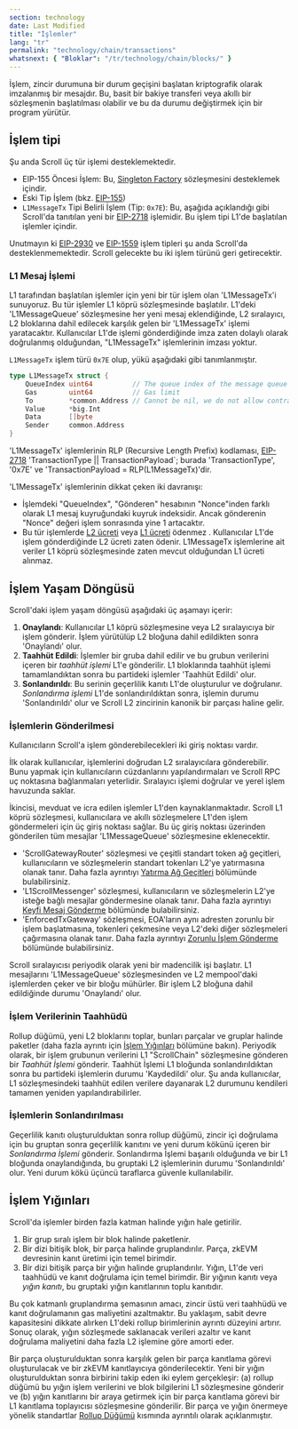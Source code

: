 ```yaml
---
section: technology
date: Last Modified
title: "İşlemler"
lang: "tr"
permalink: "technology/chain/transactions"
whatsnext: { "Bloklar": "/tr/technology/chain/blocks/" }
---
```



İşlem, zincir durumuna bir durum geçişini başlatan kriptografik olarak imzalanmış bir mesajdır. Bu, basit bir bakiye transferi veya akıllı bir sözleşmenin başlatılması olabilir ve bu da durumu değiştirmek için bir program yürütür.

## İşlem tipi

Şu anda Scroll üç tür işlemi desteklemektedir.

- EIP-155 Öncesi İşlem: Bu, [Singleton Factory](https://eips.ethereum.org/EIPS/eip-2470) sözleşmesini desteklemek içindir.
- Eski Tip İşlem (bkz. [EIP-155](https://eips.ethereum.org/EIPS/eip-155))
- `L1MessageTx` Tipi Belirli İşlem (Tip: `0x7E`): Bu, aşağıda açıklandığı gibi Scroll'da tanıtılan yeni bir [EIP-2718](https://eips.ethereum.org/EIPS/eip-2718) işlemidir. Bu işlem tipi L1'de başlatılan işlemler içindir.

Unutmayın ki [EIP-2930](https://eips.ethereum.org/EIPS/eip-2930) ve [EIP-1559](https://eips.ethereum.org/EIPS/eip-1559) işlem tipleri şu anda Scroll'da desteklenmemektedir. Scroll gelecekte bu iki işlem türünü geri getirecektir.

### L1 Mesaj İşlemi

L1 tarafından başlatılan işlemler için yeni bir tür işlem olan 'L1MessageTx'i sunuyoruz. Bu tür işlemler L1 köprü sözleşmesinde başlatılır. L1'deki 'L1MessageQueue' sözleşmesine her yeni mesaj eklendiğinde, L2 sıralayıcı, L2 bloklarına dahil edilecek karşılık gelen bir 'L1MessageTx' işlemi yaratacaktır. Kullanıcılar L1'de işlemi gönderdiğinde imza zaten dolaylı olarak doğrulanmış olduğundan, "L1MessageTx" işlemlerinin imzası yoktur.

`L1MessageTx` işlem türü `0x7E` olup, yükü aşağıdaki gibi tanımlanmıştır.

```go
type L1MessageTx struct {
	QueueIndex uint64          // The queue index of the message queue in L1 contract
	Gas        uint64          // Gas limit
	To         *common.Address // Cannot be nil, we do not allow contract creation from L1
	Value      *big.Int
	Data       []byte
	Sender     common.Address
}
```

'L1MessageTx' işlemlerinin RLP (Recursive Length Prefix) kodlaması, [EIP-2718](https://eips.ethereum.org/EIPS/eip-2718) 'TransactionType || TransactionPayload`; burada 'TransactionType', '0x7E' ve 'TransactionPayload = RLP(L1MessageTx)'dir.

'L1MessageTx' işlemlerinin dikkat çeken iki davranışı:

- İşlemdeki "QueueIndex", "Gönderen" hesabının "Nonce"inden farklı olarak L1 mesaj kuyruğundaki kuyruk indeksidir. Ancak gönderenin "Nonce" değeri işlem sonrasında yine 1 artacaktır.
- Bu tür işlemlerde [L2 ücreti](/tr/developers/transaction-fees-on-scroll#l2-fee) veya [L1 ücreti](/tr/developers/transaction-fees-on-scroll#l1-fee) ödenmez . Kullanıcılar L1'de işlem gönderdiğinde L2 ücreti zaten ödenir. L1MessageTx işlemlerine ait veriler L1 köprü sözleşmesinde zaten mevcut olduğundan L1 ücreti alınmaz.

## İşlem Yaşam Döngüsü

Scroll'daki işlem yaşam döngüsü aşağıdaki üç aşamayı içerir:

1. **Onaylandı**: Kullanıcılar L1 köprü sözleşmesine veya L2 sıralayıcıya bir işlem gönderir. İşlem yürütülüp L2 bloğuna dahil edildikten sonra 'Onaylandı' olur.
2. **Taahhüt Edildi**: İşlemler bir gruba dahil edilir ve bu grubun verilerini içeren bir _taahhüt işlemi_ L1'e gönderilir. L1 bloklarında taahhüt işlemi tamamlandıktan sonra bu partideki işlemler 'Taahhüt Edildi' olur.
3. **Sonlandırıldı**: Bu serinin geçerlilik kanıtı L1'de oluşturulur ve doğrulanır. _Sonlandırma işlemi_ L1'de sonlandırıldıktan sonra, işlemin durumu 'Sonlandırıldı' olur ve Scroll L2 zincirinin kanonik bir parçası haline gelir.

### İşlemlerin Gönderilmesi

Kullanıcıların Scroll'a işlem gönderebilecekleri iki giriş noktası vardır.

İlk olarak kullanıcılar, işlemlerini doğrudan L2 sıralayıcılara gönderebilir. Bunu yapmak için kullanıcıların cüzdanlarını yapılandırmaları ve Scroll RPC uç noktasına bağlanmaları yeterlidir. Sıralayıcı işlemi doğrular ve yerel işlem havuzunda saklar.

İkincisi, mevduat ve icra edilen işlemler L1'den kaynaklanmaktadır. Scroll L1 köprü sözleşmesi, kullanıcılara ve akıllı sözleşmelere L1'den işlem göndermeleri için üç giriş noktası sağlar. Bu üç giriş noktası üzerinden gönderilen tüm mesajlar 'L1MessageQueue' sözleşmesine eklenecektir.

- 'ScrollGatewayRouter' sözleşmesi ve çeşitli standart token ağ geçitleri, kullanıcıların ve sözleşmelerin standart tokenları L2'ye yatırmasına olanak tanır. Daha fazla ayrıntıyı [Yatırma Ağ Geçitleri](/tr/technology/bridge/deposit-gateways) bölümünde bulabilirsiniz.
- 'L1ScrollMessenger' sözleşmesi, kullanıcıların ve sözleşmelerin L2'ye isteğe bağlı mesajlar göndermesine olanak tanır. Daha fazla ayrıntıyı [Keyfi Mesaj Gönderme](/tr/technology/bridge/cross-domain-messaging#sending-arbitrary-messages) bölümünde bulabilirsiniz.
- 'EnforcedTxGateway' sözleşmesi, EOA'ların aynı adresten zorunlu bir işlem başlatmasına, tokenleri çekmesine veya L2'deki diğer sözleşmeleri çağırmasına olanak tanır. Daha fazla ayrıntıyı [Zorunlu İşlem Gönderme](/tr/technology/bridge/cross-domain-messaging#sending-enforced-transactions) bölümünde bulabilirsiniz.

Scroll sıralayıcısı periyodik olarak yeni bir madencilik işi başlatır. L1 mesajlarını 'L1MessageQueue' sözleşmesinden ve L2 mempool'daki işlemlerden çeker ve bir bloğu mühürler. Bir işlem L2 bloğuna dahil edildiğinde durumu 'Onaylandı' olur.

### İşlem Verilerinin Taahhüdü

Rollup düğümü, yeni L2 bloklarını toplar, bunları parçalar ve gruplar halinde paketler (daha fazla ayrıntı için [İşlem Yığınları](/tr/technology/chain/transactions#transaction-batching) bölümüne bakın). Periyodik olarak, bir işlem grubunun verilerini L1 "ScrollChain" sözleşmesine gönderen bir _Taahhüt İşlemi_ gönderir. Taahhüt İşlemi L1 bloğunda sonlandırıldıktan sonra bu partideki işlemlerin durumu 'Kaydedildi' olur. Şu anda kullanıcılar, L1 sözleşmesindeki taahhüt edilen verilere dayanarak L2 durumunu kendileri tamamen yeniden yapılandırabilirler.

### İşlemlerin Sonlandırılması

Geçerlilik kanıtı oluşturulduktan sonra rollup düğümü, zincir içi doğrulama için bu gruptan sonra geçerlilik kanıtını ve yeni durum kökünü içeren bir _Sonlandırma İşlemi_ gönderir. Sonlandırma İşlemi başarılı olduğunda ve bir L1 bloğunda onaylandığında, bu gruptaki L2 işlemlerinin durumu 'Sonlandırıldı' olur. Yeni durum kökü üçüncü taraflarca güvenle kullanılabilir.

## İşlem Yığınları

<ClickToZoom src={TransactionBatching} alt="Transaction Batching" />

Scroll'da işlemler birden fazla katman halinde yığın hale getirilir.

1. Bir grup sıralı işlem bir blok halinde paketlenir.
2. Bir dizi bitişik blok, bir parça halinde gruplandırılır. Parça, zkEVM devresinin kanıt üretimi için temel birimdir.
3. Bir dizi bitişik parça bir yığın halinde gruplandırılır. Yığın, L1'de veri taahhüdü ve kanıt doğrulama için temel birimdir. Bir yığının kanıtı veya _yığın kanıtı_, bu gruptaki yığın kanıtlarının toplu kanıtıdır.

Bu çok katmanlı gruplandırma şemasının amacı, zincir üstü veri taahhüdü ve kanıt doğrulamanın gas maliyetini azaltmaktır. Bu yaklaşım, sabit devre kapasitesini dikkate alırken L1'deki rollup birimlerinin ayrıntı düzeyini artırır. Sonuç olarak, yığın sözleşmede saklanacak verileri azaltır ve kanıt doğrulama maliyetini daha fazla L2 işlemine göre amorti eder.

Bir parça oluşturulduktan sonra karşılık gelen bir parça kanıtlama görevi oluşturulacak ve bir zkEVM kanıtlayıcıya gönderilecektir. Yeni bir yığın oluşturulduktan sonra birbirini takip eden iki eylem gerçekleşir: (a) rollup düğümü bu yığın işlem verilerini ve blok bilgilerini L1 sözleşmesine gönderir ve (b) yığın kanıtlarını bir araya getirmek için bir parça kanıtlama görevi bir L1 kanıtlama toplayıcısı sözleşmesine gönderilir. Bir parça ve yığın önermeye yönelik standartlar [Rollup Düğümü](/tr/technology/sequencer/rollup-node) kısmında ayrıntılı olarak açıklanmıştır.
